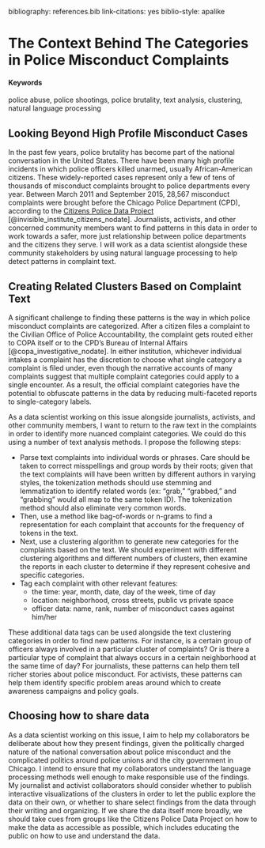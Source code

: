 bibliography: references.bib
link-citations: yes
biblio-style: apalike

# The Context Behind The Categories in Police Misconduct Complaints {#identifying-policing-patterns-from-text}

#### Keywords {-}

police abuse, police shootings, police brutality, text analysis, clustering, natural language processing

## Looking Beyond High Profile Misconduct Cases

In the past few years, police brutality has become part of the national conversation in the United States. There have been many high profile incidents in which police officers killed unarmed, usually African-American citizens. These widely-reported cases represent only a few of tens of thousands of misconduct complaints brought to police departments every year. Between March 2011 and September 2015, 28,567 misconduct complaints were brought before the Chicago Police Department (CPD), according to the [Citizens Police Data Project](https://cpdb.co/findings/) [@invisible_institute_citizens_nodate]. Journalists, activists, and other concerned community members want to find patterns in this data in order to work towards a safer, more just relationship between police departments and the citizens they serve. I will work as a data scientist alongside these community stakeholders by using natural language processing to help detect patterns in complaint text.

## Creating Related Clusters Based on Complaint Text

A significant challenge to finding these patterns is the way in which police misconduct complaints are categorized. After a citizen files a complaint to the Civilian Office of Police Accountability, the complaint gets routed either to COPA itself or to the CPD's Bureau of Internal Affairs [@copa_investigative_nodate]. In either institution, whichever individual intakes a complaint has the discretion to choose what single category a complaint is filed under, even though the narrative accounts of many complaints suggest that multiple complaint categories could apply to a single encounter. As a result, the official complaint categories have the potential to obfuscate patterns in the data by reducing multi-faceted reports to single-category labels.

As a data scientist working on this issue alongside journalists, activists, and other community members, I want to return to the raw text in the complaints in order to identify more nuanced complaint categories. We could do this using a number of text analysis methods. I propose the following steps:

* Parse text complaints into individual words or phrases. Care should be taken to correct misspellings and group words by their roots; given that the text complaints will have been written by different authors in varying styles, the tokenization methods should use stemming and lemmatization to identify related words (ex: "grab," "grabbed," and "grabbing" would all map to the same token ID). The tokenization method should also eliminate very common words.   
* Then, use a method like bag-of-words or n-grams to find a representation for each complaint that accounts for the frequency of tokens in the text.
* Next, use a clustering algorithm to generate new categories for the complaints based on the text. We should experiment with different clustering algorithms and different numbers of clusters, then examine the reports in each cluster to determine if they represent cohesive and specific categories.
* Tag each complaint with other relevant features:
     + the time: year, month, date, day of the week, time of day
     + location: neighborhood, cross streets, public vs private space
     + officer data: name, rank, number of misconduct cases against him/her

These additional data tags can be used alongside the text clustering categories in order to find new patterns. For instance, is a certain group of officers always involved in a particular cluster of complaints? Or is there a particular type of complaint that always occurs in a certain neighborhood at the same time of day? For journalists, these patterns can help them tell richer stories about police misconduct. For activists, these patterns can help them identify specific problem areas around which to create awareness campaigns and policy goals. 

## Choosing how to share data

As a data scientist working on this issue, I aim to help my collaborators be deliberate about how they present findings, given the politically charged nature of the national conversation about police misconduct and the complicated politics around police unions and the city government in Chicago. I intend to ensure that my collaborators understand the language processing methods well enough to make responsible use of the findings. My journalist and activist collaborators should consider whether to publish interactive visualizations of the clusters in order to let the public explore the data on their own, or whether to share select findings from the data through their writing and organizing.  If we share the data itself more broadly, we should take cues from groups like the Citizens Police Data Project on how to make the data as accessible as possible, which includes educating the public on how to use and understand the data.
